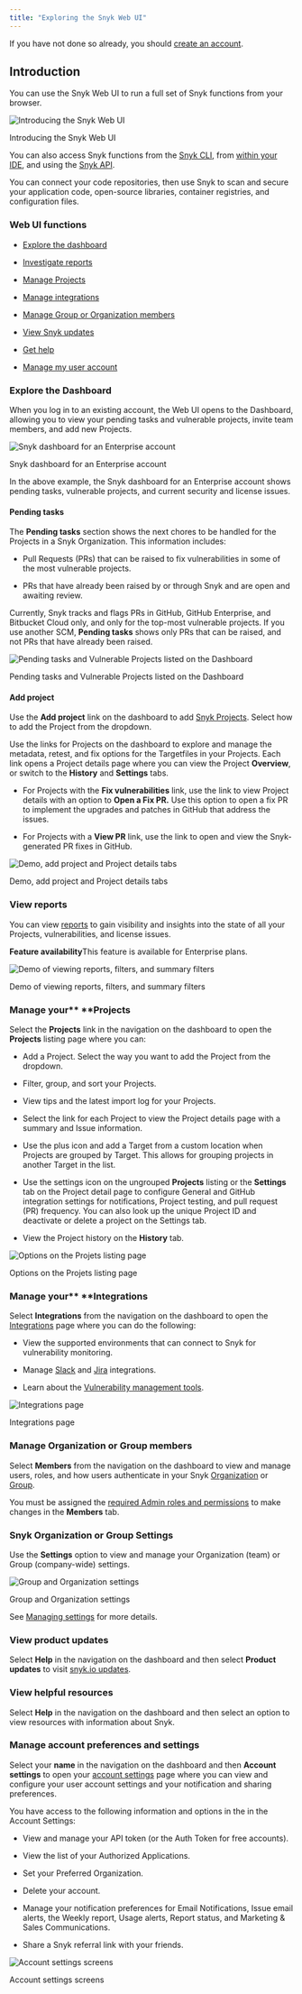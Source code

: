 ```yaml
---
title: "Exploring the Snyk Web UI"
---
```


If you have not done so already, you should [create an account](/getting-started/quickstart/create-a-snyk-account).

## Introduction

You can use the Snyk Web UI to run a full set of Snyk functions from your browser.

![Introducing the Snyk Web UI](/images/getting-started/Dashboard-intro.png)

Introducing the Snyk Web UI

You can also access Snyk functions from the [Snyk CLI](/snyk-cli), from [within your IDE](/integrations/ide-tools), and using the [Snyk API](/snyk-api-info). 

You can connect your code repositories, then use Snyk to scan and secure your application code, open-source libraries, container registries, and configuration files.

### Web UI functions

* [Explore the dashboard](/getting-started/getting-started-with-the-snyk-web-ui#dashboard)

* [Investigate reports](/getting-started/getting-started-with-the-snyk-web-ui#reports)

* [Manage Projects](/getting-started/getting-started-with-the-snyk-web-ui#manage-your-projects)

* [Manage integrations](/getting-started/getting-started-with-the-snyk-web-ui#manage-your-integrations)

* [Manage Group or Organization members](/getting-started/getting-started-with-the-snyk-web-ui#manage-organization-or-group-members)

* [View Snyk updates](/getting-started/getting-started-with-the-snyk-web-ui#view-product-updates)

* [Get help](/getting-started/getting-started-with-the-snyk-web-ui#view-helpful-resources)

* [Manage my user account](/getting-started/getting-started-with-the-snyk-web-ui#manage-account-preferences-and-settings)

### Explore the Dashboard

When you log in to an existing account, the Web UI opens to the Dashboard, allowing you to view your pending tasks and vulnerable projects, invite team members, and add new Projects.

![Snyk dashboard for an Enterprise account](/images/getting-started/web_ui-landing_02oct2022.png)

Snyk dashboard for an Enterprise account

In the above example, the Snyk dashboard for an Enterprise account shows pending tasks, vulnerable projects, and current security and license issues.

#### Pending tasks

The **Pending tasks** section shows the next chores to be handled for the Projects in a Snyk Organization. This information includes:

* Pull Requests (PRs) that can be raised to fix vulnerabilities in some of the most vulnerable projects.

* PRs that have already been raised by or through Snyk and are open and awaiting review.

Currently, Snyk tracks and flags PRs in GitHub, GitHub Enterprise, and Bitbucket Cloud only, and only for the top-most vulnerable projects. If you use another SCM, **Pending tasks** shows only PRs that can be raised, and not PRs that have already been raised.

![Pending tasks and Vulnerable Projects listed on the Dashboard](/images/getting-started/image%20(73).png)

Pending tasks and Vulnerable Projects listed on the Dashboard

#### Add project

Use the **Add project** link on the dashboard to add [Snyk Projects](/manage-issues/introduction-to-snyk-projects). Select how to add the Project from the dropdown.

Use the links for Projects on the dashboard to explore and manage the metadata, retest, and fix options for the Targetfiles in your Projects. Each link opens a Project details page where you can view the Project **Overview**, or switch to the **History** and **Settings** tabs.

* For Projects with the **Fix vulnerabilities** link, use the link to view Project details with an option to **Open a Fix PR.** Use this option to open a fix PR to implement the upgrades and patches in GitHub that address the issues.

* For Projects with a **View PR** link, use the link to open and view the Snyk-generated PR fixes in GitHub.

![Demo, add project and Project details tabs](/images/getting-started/demo-project-details-options.gif)

Demo, add project and Project details tabs

### View reports

You can view [reports](/manage-issues/snyk-reports) to gain visibility and insights into the state of all your Projects, vulnerabilities, and license issues.

**Feature availability**This feature is available for Enterprise plans.

![Demo of viewing reports, filters, and summary filters](/images/getting-started/reports.gif)

Demo of viewing reports, filters, and summary filters

### Manage your** **Projects

Select the **Projects** link in the navigation on the dashboard to open the **Projects** listing page where you can:

* Add a Project. Select the way you want to add the Project from the dropdown.

* Filter, group, and sort your Projects.

* View tips and the latest import log for your Projects.

* Select the link for each Project to view the Project details page with a summary and Issue information.

* Use the plus icon and add a Target from a custom location when Projects are grouped by Target. This allows for grouping projects in another Target in the list.

* Use the settings icon on the ungrouped **Projects** listing or the **Settings** tab on the Project detail page to configure General and GitHub integration settings for notifications, Project testing, and pull request (PR) frequency. You can also look up the unique Project ID and deactivate or delete a project on the Settings tab.

* View the Project history on the **History** tab.

![Options on the Projets listing page](/images/getting-started/Project%20listing%20add%20projects.gif)

Options on the Projets listing page

### Manage your** **Integrations

Select **Integrations** from the navigation on the dashboard to open the [Integrations](/integrations) page where you can do the following:

* View the supported environments that can connect to Snyk for vulnerability monitoring.

* Manage [Slack](https://docs.snyk.io/integrations/notifications-ticketing-system-integrations/slack-integration) and [Jira](https://docs.snyk.io/integrations/notifications-ticketing-system-integrations/jira) integrations.

* Learn about the [Vulnerability management tools](https://docs.snyk.io/integrations/vulnerability-management-tools).

![Integrations page](/images/getting-started/image%20(409).png)

Integrations page

### Manage Organization or Group members

Select **Members** from the navigation on the dashboard to view and manage users, roles, and how users authenticate in your Snyk [Organization](/user-and-group-management/managing-users-and-permissions/manage-users-in-your-organizations) or [Group](/user-and-group-management/managing-users-and-permissions/manage-users-in-your-organizations-1).

You must be assigned the [required Admin roles and permissions](/user-and-group-management/managing-users-and-permissions/managing-permissions) to make changes in the **Members** tab.

### Snyk Organization or Group Settings

Use the **Settings** option to view and manage your Organization (team) or Group (company-wide) settings.

![Group and Organization settings](/images/getting-started/Manage-settings-intro.png)

Group and Organization settings

See [Managing settings](/user-and-group-management/managing-settings) for more details.

### View product updates

Select **Help** in the navigation on the dashboard and then select **Product updates** to visit [snyk.io updates](https://updates.snyk.io/).

### View helpful resources

Select **Help** in the navigation on the dashboard and then select an option to view resources with information about Snyk.

### Manage account preferences and settings

Select your **name** in the navigation on the dashboard and then **Account settings** to open your [account settings](https://app.snyk.io/account) page where you can view and configure your user account settings and your notification and sharing preferences.

You have access to the following information and options in the in the Account Settings:

* View and manage your API token (or the Auth Token for free accounts).

* View the list of your Authorized Applications.

* Set your Preferred Organization.

* Delete your account.

* Manage your notification preferences for Email Notifications, Issue email alerts, the Weekly report, Usage alerts, Report status, and Marketing & Sales Communications.

* Share a Snyk referral link with your friends.

![Account settings screens](/images/getting-started/user-account_settings.gif)

Account settings screens